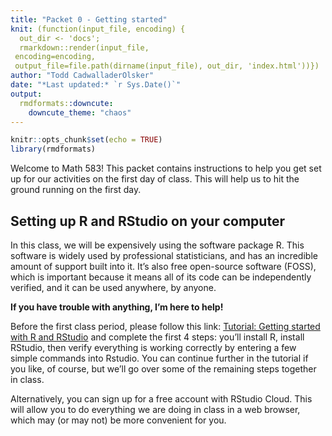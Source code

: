 ```yaml
---
title: "Packet 0 - Getting started"
knit: (function(input_file, encoding) {
  out_dir <- 'docs';
  rmarkdown::render(input_file,
 encoding=encoding,
 output_file=file.path(dirname(input_file), out_dir, 'index.html'))})
author: "Todd CadwalladerOlsker"
date: "*Last updated:* `r Sys.Date()`"
output:
  rmdformats::downcute:
    downcute_theme: "chaos"
---
```


```r
knitr::opts_chunk$set(echo = TRUE)
library(rmdformats)
```

Welcome to Math 583! This packet contains instructions to help you get set up for our activities on the first day of class. This will help us to hit the ground running on the first day.

## Setting up R and RStudio on your computer

In this class, we will be expensively using the software package R. This software is widely used by professional statisticians, and has an incredible amount of support built into it. It's also free  open-source software (FOSS), which is important because it means all of its code can be independently verified, and it can be used anywhere, by anyone.

**If you have trouble with anything, I'm here to help!**

Before the first class period, please follow this link: [Tutorial: Getting started with R and RStudio](https://www.dataquest.io/blog/tutorial-getting-started-with-r-and-rstudio/) and complete the first 4 steps: you'll install R, install RStudio, then verify everything is working correctly by entering a few simple commands into Rstudio. You can continue further in the tutorial if you like, of course, but we'll go over some of the remaining steps together in class.

Alternatively, you can sign up for a free account with RStudio Cloud. This will allow you to do everything we are doing in class in a web browser, which may (or may not) be more convenient for you.